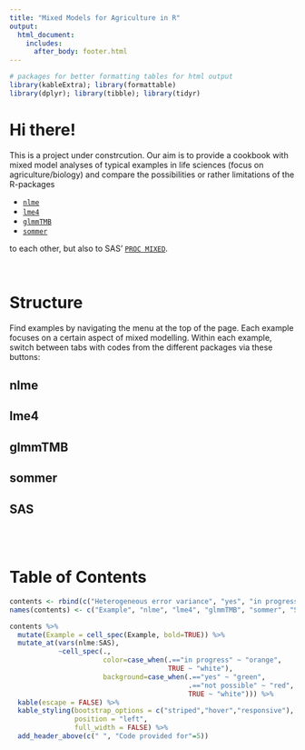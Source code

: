 ```yaml
---
title: "Mixed Models for Agriculture in R"
output: 
  html_document:
    includes:
      after_body: footer.html		
---
```


```r
# packages for better formatting tables for html output
library(kableExtra); library(formattable)
library(dplyr); library(tibble); library(tidyr)
```

# Hi there!

This is a project under constrcution. Our aim is to provide a cookbook with mixed model analyses of typical examples in life sciences (focus on agriculture/biology) and compare the possibilities or rather limitations of the R-packages

* [`nlme`](https://CRAN.R-project.org/package=nlme){target="_blank"}
* [`lme4`](https://CRAN.R-project.org/package=lme4){target="_blank"}
* [`glmmTMB`](https://CRAN.R-project.org/package=glmmTMB){target="_blank"}
* [`sommer`](https://CRAN.R-project.org/package=sommer){target="_blank"}

to each other, but also to SAS' [`PROC MIXED`](https://documentation.sas.com/?docsetId=statug&docsetTarget=statug_mixed_syntax.htm&docsetVersion=14.3&locale=en){target="_blank"}.

<br/>

# Structure {.tabset .tabset-fade .tabset-pills}
Find examples by navigating the menu at the top of the page. Each example focuses on a certain aspect of mixed modelling. Within each example, switch between tabs with codes from the different packages via these buttons:

## nlme
## lme4
## glmmTMB
## sommer
## SAS

  <br/><br/>  

# Table of Contents
```r
contents <- rbind(c("Heterogeneous error variance", "yes", "in progress", "yes", "in progress", "in progress")) %>% data.frame
names(contents) <- c("Example", "nlme", "lme4", "glmmTMB", "sommer", "SAS")

contents %>% 
  mutate(Example = cell_spec(Example, bold=TRUE)) %>% 
  mutate_at(vars(nlme:SAS), 
            ~cell_spec(., 
                       color=case_when(.=="in progress" ~ "orange", 
                                       TRUE ~ "white"),
                       background=case_when(.=="yes" ~ "green",
                                            .=="not possible" ~ "red",
                                            TRUE ~ "white"))) %>%
  kable(escape = FALSE) %>% 
  kable_styling(bootstrap_options = c("striped","hover","responsive"),
                position = "left",
                full_width = FALSE) %>% 
  add_header_above(c(" ", "Code provided for"=5))
```






